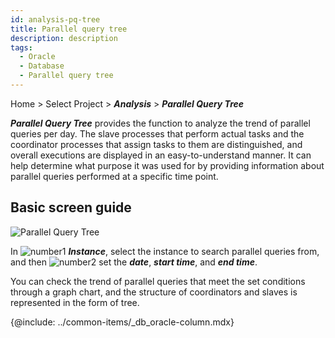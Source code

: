 ```yaml
---
id: analysis-pq-tree
title: Parallel query tree
description: description
tags:
  - Oracle
  - Database
  - Parallel query tree
---
```


Home > Select Project > **_Analysis_** > **_Parallel Query Tree_**

**_Parallel Query Tree_** provides the function to analyze the trend of parallel queries per day. The slave processes that perform actual tasks and the coordinator processes that assign tasks to them are distinguished, and overall executions are displayed in an easy-to-understand manner. It can help determine what purpose it was used for by providing information about parallel queries performed at a specific time point.

## Basic screen guide

![Parallel Query Tree](/img/db-pq-tree.png)

In ![number1](/img/number-01.png) **_Instance_**, select the instance to search parallel queries from, and then ![number2](/img/number-02.png) set the **_date_**, **_start time_**, and **_end time_**.

You can check the trend of parallel queries that meet the set conditions through a graph chart, and the structure of coordinators and slaves is represented in the form of tree.

<!-- 컬럼 정보 안내 -->

{@include: ../common-items/_db_oracle-column.mdx}
